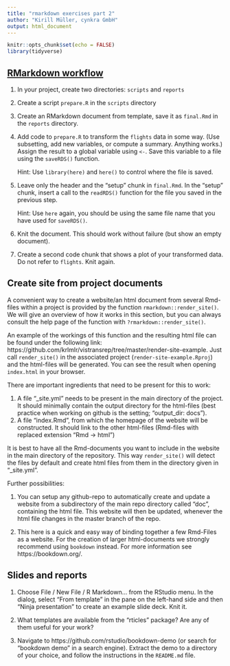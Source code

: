 ```yaml
---
title: "rmarkdown exercises part 2"
author: "Kirill Müller, cynkra GmbH"
output: html_document
---
```


```r
knitr::opts_chunk$set(echo = FALSE)
library(tidyverse)
```

## [RMarkdown workflow](https://github.com/krlmlr/vistransrep/tree/master/rmarkdown-example)

1. In your project, create two directories: `scripts` and `reports`

1. Create a script `prepare.R` in the `scripts` directory

1. Create an RMarkdown document from template, save it as `final.Rmd` in the `reports` directory.

1. Add code to `prepare.R` to transform the `flights` data in some way. (Use subsetting, add new variables, or compute a summary. Anything works.) Assign the result to a global variable using `<-`. Save this variable to a file using the `saveRDS()` function.

    Hint: Use `library(here)` and `here()` to control where the file is saved.

1. Leave only the header and the "setup" chunk in `final.Rmd`. In the "setup" chunk, insert a call to the `readRDS()` function for the file you saved in the previous step.

    Hint: Use `here` again, you should be using the same file name that you have used for `saveRDS()`.

1. Knit the document. This should work without failure (but show an empty document).

1. Create a second code chunk that shows a plot of your transformed data. Do not refer to `flights`. Knit again.

## Create site from project documents

A convenient way to create a website/an html document from several Rmd-files within a project is provided by the function `rmarkdown::render_site()`.
We will give an overview of how it works in this section, but you can always consult the help page of the function with `?rmarkdown::render_site()`.

An example of the workings of this function and the resulting html file can be found under the following link: https://github.com/krlmlr/vistransrep/tree/master/render-site-example.
Just call `render_site()` in the associated project (`render-site-example.Rproj`) and the html-files will be generated.
You can see the result when opening `index.html` in your browser.

There are important ingredients that need to be present for this to work:

1. A file "_site.yml" needs to be present in the main directory of the project. 
It should minimally contain the output directory for the html-files (best practice when working on github is the setting; "output_dir: docs").
1. A file "index.Rmd", from which the homepage of the website will be constructed. It should link to the other html-files (Rmd-files with replaced extension "Rmd -> html")

It is best to have all the Rmd-documents you want to include in the website in the main directory of the repository.
This way `render_site()` will detect the files by default and create html files from them in the directory given in "_site.yml".

Further possibilities:

1. You can setup any github-repo to automatically create and update a website from a subdirectory of the main repo directory called "doc", containing the html file.
This website will then be updated, whenever the html file changes in the master branch of the repo.

1. This here is a quick and easy way of binding together a few Rmd-Files as a website.
For the creation of larger html-documents we strongly recommend using `bookdown` instead.
For more information see https://bookdown.org/.

## Slides and reports

1. Choose File / New File / R Markdown... from the RStudio menu. In the dialog, select "From template" in the pane on the left-hand side and then "Ninja presentation" to create an example slide deck. Knit it.

1. What templates are available from the "rticles" package? Are any of them useful for your work?

1. Navigate to https://github.com/rstudio/bookdown-demo (or search for "bookdown demo" in a search engine). Extract the demo to a directory of your choice, and follow the instructions in the `README.md` file.
